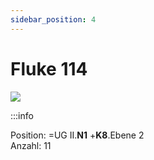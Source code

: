 ```yaml
---
sidebar_position: 4
---
```


# Fluke 114 

[![](/image/Labore/B1/Messgeraete/Fluke/fluke114_min.webp)](/image/Labore/B1/Messgeraete/Fluke/fluke114.webp)


:::info

Position:   =UG II.**N1**  +**K8**.Ebene 2\
Anzahl: 11
